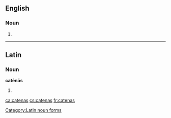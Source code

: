 ==English==

===Noun===
{{head|en|noun plural form}}

# {{plural of|catena|lang=en}}

----

==Latin==

===Noun===
'''catēnās''' {{g|f}}

# {{inflection of|catēna||acc|p|lang=la}}

[[Category:Latin noun forms]]

[[ca:catenas]]
[[cs:catenas]]
[[fr:catenas]]